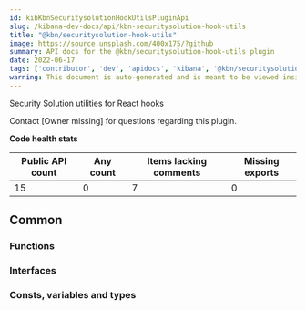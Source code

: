 ```yaml
---
id: kibKbnSecuritysolutionHookUtilsPluginApi
slug: /kibana-dev-docs/api/kbn-securitysolution-hook-utils
title: "@kbn/securitysolution-hook-utils"
image: https://source.unsplash.com/400x175/?github
summary: API docs for the @kbn/securitysolution-hook-utils plugin
date: 2022-06-17
tags: ['contributor', 'dev', 'apidocs', 'kibana', '@kbn/securitysolution-hook-utils']
warning: This document is auto-generated and is meant to be viewed inside our experimental, new docs system. Reach out in #docs-engineering for more info.
---
```


Security Solution utilities for React hooks

Contact [Owner missing] for questions regarding this plugin.

**Code health stats**

| Public API count  | Any count | Items lacking comments | Missing exports |
|-------------------|-----------|------------------------|-----------------|
| 15 | 0 | 7 | 0 |

## Common

### Functions
<DocDefinitionList data={kbnSecuritysolutionHookUtilsObj.common.functions}/>

### Interfaces
<DocDefinitionList data={kbnSecuritysolutionHookUtilsObj.common.interfaces}/>

### Consts, variables and types
<DocDefinitionList data={kbnSecuritysolutionHookUtilsObj.common.misc}/>

